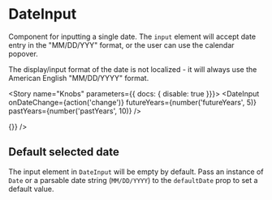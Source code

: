 

<Meta title="Components/Forms/DateInput" decorators={[withKnobs]} component={DateInput} />

# DateInput

<ImportPath component={DateInput} section="forms" />

Component for inputting a single date. The `input` element will accept date entry in the
"MM/DD/YYY" format, or the user can use the calendar popover.

The display/input format of the date is not localized - it will always use the American
English "MM/DD/YYYY" format.

<Story name="Knobs" parameters={{ docs: { disable: true }}}>
  <DateInput
    onDateChange={action('change')}
    futureYears={number('futureYears', 5)}
    pastYears={number('pastYears', 10)}
  />
</Story>

<Preview isExpanded>
  <DateInput onDateChange={(date) => {}} />
</Preview>

<Props of={DateInput} />

## Default selected date

The input element in `DateInput` will be empty by default.
Pass an instance of `Date` or a parsable date string (`MM/DD/YYYY`) to the `defaultDate` prop to set a default value.

<Preview>
  <Story name="Default selected date">
    <DateInput
      onDateChange={action('change')}
      defaultDate={new Date()}
    />
  </Story>
</Preview>
